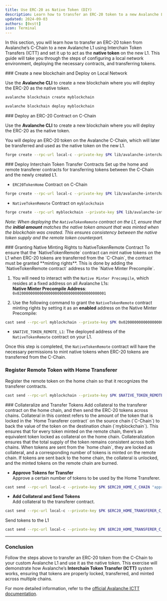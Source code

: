 ```yaml
---
title: Use ERC-20 as Native Token (DIY)
description: Learn how to transfer an ERC-20 token to a new Avalanche L1 and use it as a native token via ICTT.
updated: 2024-09-03
authors: [0xstt]
icon: Terminal
---
```


In this section, you will learn how to transfer an ERC-20 token from Avalanche’s C-Chain to a new Avalanche L1 using Interchain Token Transfers (ICTT) and set it up to act as the **native token** on the new L1. This guide will take you through the steps of configuring a local network environment, deploying the necessary contracts, and transferring tokens.


<Steps>
<Step>
### Create a new blockchain and Deploy on Local Network

Use the **Avalanche CLI** to create a new blockchain where you will deploy the ERC-20 as the native token.


```bash
avalanche blockchain create myblockchain  
```
```bash
avalanche blockchain deploy myblockchain
```
</Step>
<Step>
### Deploy an ERC-20 Contract on C-Chain

Use the **Avalanche CLI** to create a new blockchain where you will deploy the ERC-20 as the native token.

You will deploy an ERC-20 token on the Avalanche C-Chain, which will later be transferred and used as the native token on the new L1.

```bash
forge create --rpc-url local-c --private-key $PK lib/avalanche-interchain-token-transfer/contracts/src/mocks/ExampleERC20Decimals.sol:ExampleERC20Decimals
```
</Step>
<Step>
### Deploy Interchain Token Transfer Contracts
Set up the home and remote transferer contracts for transferring tokens between the C-Chain and the newly created L1.

- `ERC20TokenHome` Contract on C-Chain  
```bash
forge create --rpc-url local-c --private-key $PK lib/avalanche-interchain-token-transfer/contracts/src/TokenHome/ERC20TokenHome.sol:ERC20TokenHome --constructor-args $TELEPORTER_REGISTRY_C_CHAIN $FUNDED_ADDRESS $ERC20_HOME_C_CHAIN 18
```
   
- `NativeTokenRemote` Contract on `myblockchain` 
```bash 
forge create --rpc-url myblockchain --private-key $PK lib/avalanche-interchain-token-transfer/contracts/src/TokenRemote/NativeTokenRemote.sol:NativeTokenRemote --constructor-args "($TELEPORTER_REGISTRY_L1, $FUNDED_ADDRESS, $C_CHAIN_BLOCKCHAIN_ID_HEX, $ERC20_HOME_TRANSFERER_C_CHAIN)" "EXMP.b" 100000000000000000000 0 false 0
```

_Note: When deploying the `NativeTokenRemote` contract on the L1, ensure that the **initial amount** matches the native token amount that was minted when the blockchain was created. This ensures consistency between the native token supply and the remote token counterpart._

</Step>
<Step>
### Granting Native Minting Rights to NativeTokenRemote Contract
To ensure that the `NativeTokenRemote` contract can mint native tokens on the L1 when ERC-20 tokens are transferred from the `C-Chain`, the contract must be granted **minting rights**. This is done by adding the `NativeTokenRemote contract` address to the `Native Minter Precompile`.

1. You will need to interact with the `Native Minter Precompile`, which resides at a fixed address on all Avalanche L1s:  
**Native Minter Precompile Address**: `0x0200000000000000000000000000000000000001`
     
2. Use the following command to grant the `NativeTokenRemote` contract minting rights by setting it as an **enabled** address on the Native Minter Precompile:
  
```bash
cast send --rpc-url myblockchain --private-key $PK 0x0200000000000000000000000000000000000001 "setEnabled(address)" $NATIVE_TOKEN_REMOTE_L1
```

- `$NATIVE_TOKEN_REMOTE_L1`: The deployed address of the `NativeTokenRemote` contract on your L1.

Once this step is completed, the `NativeTokenRemote` contract will have the necessary permissions to mint native tokens when ERC-20 tokens are transferred from the C-Chain.
</Step>
<Step>
### Register Remote Token with Home Transferer
Register the remote token on the home chain so that it recognizes the transferer contracts.

```bash 
cast send --rpc-url myblockchain --private-key $PK $NATIVE_TOKEN_REMOTE_L1 "registerWithHome((address, uint256))" "(0x0000000000000000000000000000000000000000, 0)"
```
</Step>
<Step>
### Collateralize and Transfer Tokens
Add collateral to the transferer contract on the home chain, and then send the ERC-20 tokens across chains.

<Accordions>
<Accordion title="What is Collateral?">
Collateral in this context refers to the amount of the token that is locked in the `Home Transferer contract` on the source chain (`C-Chain`) to back the value of the token on the destination chain (`myblockchain`). This ensures that for every token minted on the remote chain, there’s an equivalent token locked as collateral on the home chain.
</Accordion>
<Accordion title="Why is Collateral Important?">
Collateralization ensures that the total supply of the token remains consistent across both chains. When tokens are sent from the `home chain`, they are locked as collateral, and a corresponding number of tokens is minted on the remote chain. If tokens are sent back to the home chain, the collateral is unlocked, and the minted tokens on the remote chain are burned.
</Accordion>
</Accordions>

- **Approve Tokens for Transfer**  
Approve a certain number of tokens to be used by the Home Transferer. 

```bash  
cast send --rpc-url local-c --private-key $PK $ERC20_HOME_C_CHAIN "approve(address, uint256)" $ERC20_HOME_TRANSFERER_C_CHAIN 2000000000000000000000
```

- **Add Collateral and Send Tokens**  
Add collateral to the transferer contract.
```bash 
cast send --rpc-url local-c --private-key $PK $ERC20_HOME_TRANSFERER_C_CHAIN "addCollateral(bytes32, address, uint256)" $L1_BLOCKCHAIN_ID_HEX $NATIVE_TOKEN_REMOTE_L1 100000000000000000000
```
Send tokens to the L1
```bash 
cast send --rpc-url local-c --private-key $PK $ERC20_HOME_TRANSFERER_C_CHAIN "send((bytes32, address, address, address, uint256, uint256, uint256, address), uint256)" "(${L1_BLOCKCHAIN_ID_HEX}, ${NATIVE_TOKEN_REMOTE_L1}, ${FUNDED_ADDRESS}, ${ERC20_HOME_C_CHAIN}, 0, 0, 250000, 0x0000000000000000000000000000000000000000)" 1000000000000000000000
```
</Step>
</Steps>

---

### Conclusion

Follow the steps above to transfer an ERC-20 token from the C-Chain to your custom Avalanche L1 and use it as the native token. This exercise will demonstrate how Avalanche’s **Interchain Token Transfer (ICTT)** system works, ensuring that tokens are properly locked, transferred, and minted across multiple chains.

For more detailed information, refer to the [official Avalanche ICTT documentation](/course/interchain-token-transfer).
